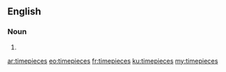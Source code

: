 ==English==

===Noun===
{{head|en|plural}}

# {{plural of|timepiece|lang=en}}

[[ar:timepieces]]
[[eo:timepieces]]
[[fr:timepieces]]
[[ku:timepieces]]
[[my:timepieces]]